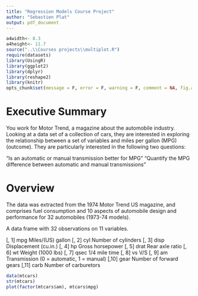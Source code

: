 ```yaml
---
title: "Regression Models Course Project"
author: "Sebastien Plat"
output: pdf_document
---
```


```r
a4width<- 8.3
a4height<- 11.7
source("..\\Courses projects\\multiplot.R")
require(datasets)
library(UsingR)
library(ggplot2)
library(dplyr)
library(reshape2)
library(knitr)
opts_chunk$set(message = F, error = F, warning = F, comment = NA, fig.align = 'center')
```

# Executive Summary

You work for Motor Trend, a magazine about the automobile industry. Looking at a data set of a collection of cars, they are interested in exploring the relationship between a set of variables and miles per gallon (MPG) (outcome). They are particularly interested in the following two questions:

"Is an automatic or manual transmission better for MPG"
"Quantify the MPG difference between automatic and manual transmissions"


# Overview

The data was extracted from the 1974 Motor Trend US magazine, and comprises fuel consumption and 10 aspects of automobile design and performance for 32 automobiles (1973-74 models).

A data frame with 32 observations on 11 variables.

[, 1]	 mpg	 Miles/(US) gallon
[, 2]	 cyl	 Number of cylinders
[, 3]	 disp	 Displacement (cu.in.)
[, 4]	 hp	   Gross horsepower
[, 5]	 drat	 Rear axle ratio
[, 6]	 wt	   Weight (1000 lbs)
[, 7]	 qsec	 1/4 mile time
[, 8]	 vs	   V/S
[, 9]	 am	   Transmission (0 = automatic, 1 = manual)
[,10]	 gear	 Number of forward gears
[,11]	 carb	 Number of carburetors

```r
data(mtcars)
str(mtcars)
plot(factor(mtcars$am), mtcars$mpg)
```




